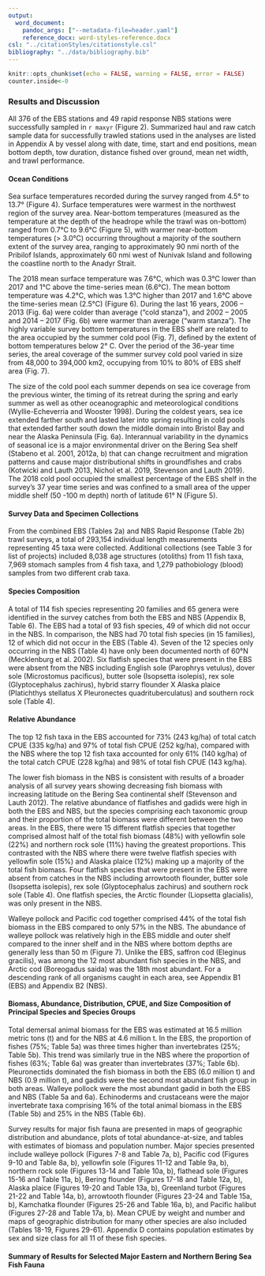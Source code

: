 ```yaml
---
output:
  word_document:
    pandoc_args: ["--metadata-file=header.yaml"]
    reference_docx: word-styles-reference.docx
csl: "../citationStyles/citationstyle.csl"
bibliography: "../data/bibliography.bib"
---
```


```r
knitr::opts_chunk$set(echo = FALSE, warning = FALSE, error = FALSE)
counter.inside<-0
```


### Results and Discussion

All 376 of the EBS stations and 49 rapid response NBS stations were successfully sampled in `r maxyr` (Figure 2). Summarized haul and raw catch sample data for successfully trawled stations used in the analyses are listed in Appendix A by vessel along with date, time, start and end positions, mean bottom depth, tow duration, distance fished over ground, mean net width, and trawl performance.	

#### Ocean Conditions

Sea surface temperatures recorded during the survey ranged from 4.5° to 13.7° (Figure 4). Surface temperatures were warmest in the northwest region of the survey area. Near-bottom temperatures (measured as the temperature at the depth of the headrope while the trawl was on-bottom) ranged from 0.7°C to 9.6°C (Figure 5), with warmer near-bottom temperatures (> 3.0°C) occurring throughout a majority of the southern extent of the survey area, ranging to approximately 90 nmi north of the Pribilof Islands, approximately 60 nmi west of Nunivak Island and following the coastline north to the Anadyr Strait.

The 2018 mean surface temperature was 7.6°C, which was 0.3°C lower than 2017 and 1°C above the time-series mean (6.6°C). The mean bottom temperature was 4.2°C, which was 1.3°C higher than 2017 and 1.6°C above the time-series mean (2.5°C) (Figure 6).
During the last 16 years, 2006 – 2013 (Fig. 6a) were colder than average (“cold stanza”), and 2002 – 2005 and 2014 – 2017 (Fig. 6b) were warmer than average (“warm stanza”). The highly variable survey bottom temperatures in the EBS shelf are related to the area occupied by the summer cold pool (Fig. 7), defined by the extent of bottom temperatures below 2° C. Over the period of the 36-year time series, the areal coverage of the summer survey cold pool varied in size from 48,000 to 394,000 km2, occupying from 10% to 80% of EBS shelf area (Fig. 7). 

The size of the cold pool each summer depends on sea ice coverage from the previous winter, the timing of its retreat during the spring and early summer as well as other oceanographic and meteorological conditions (Wyllie-Echeverria and Wooster 1998). During the coldest years, sea ice extended farther south and lasted later into spring resulting in cold pools that extended farther south down the middle domain into Bristol Bay and near the Alaska Peninsula (Fig. 6a). Interannual variability in the dynamics of seasonal ice is a major environmental driver on the Bering Sea shelf (Stabeno et al. 2001, 2012a, b) that can change recruitment and migration patterns and cause major distributional shifts in groundfishes and crabs (Kotwicki and Lauth 2013, Nichol et al. 2019, Stevenson and Lauth 2019).  The 2018 cold pool occupied the smallest percentage of the EBS shelf in the survey’s 37 year time series and was confined to a small area of the upper middle shelf (50 -100 m depth) north of latitude 61° N (Figure 5). 

#### Survey Data and Specimen Collections 

From the combined EBS (Tables 2a) and NBS Rapid Response (Table 2b) trawl surveys, a total of 293,154 individual length measurements representing 45 taxa were collected. Additional collections (see Table 3 for list of projects) included 8,038 age structures (otoliths) from 11 fish taxa, 7,969 stomach samples from 4 fish taxa, and 1,279 pathobiology (blood) samples from two different crab taxa.

#### Species Composition

A total of 114 fish species representing 20 families and 65 genera were identified in the survey catches from both the EBS and NBS (Appendix B, Table 6). The EBS had a total of 93 fish species, 49 of which did not occur in the NBS. In comparison, the NBS had 70 total fish species (in 15 families), 12 of which did not occur in the EBS (Table 4). Seven of the 12 species only occurring in the NBS (Table 4) have only been documented north of 60°N (Mecklenburg et al. 2002). Six flatfish species that were present in the EBS were absent from the NBS including English sole (Parophrys vetulus), dover sole (Microstomus pacificus), butter sole (Isopsetta isolepis), rex sole (Glyptocephalus zachirus), hybrid starry flounder X Alaska plaice (Platichthys stellatus X Pleuronectes quadrituberculatus) and southern rock sole (Table 4).

#### Relative Abundance

The top 12 fish taxa in the EBS accounted for 73% (243 kg/ha) of total catch CPUE (335 kg/ha) and 97% of total fish CPUE (252 kg/ha), compared with the NBS where the top 12 fish taxa accounted for only 61% (140 kg/ha) of the total catch CPUE (228 kg/ha) and 98% of total fish CPUE (143 kg/ha). 

The lower fish biomass in the NBS is consistent with results of a broader analysis of all survey years showing decreasing fish biomass with increasing latitude on the Bering Sea continental shelf (Stevenson and Lauth 2012). The relative abundance of flatfishes and gadids were high in both the EBS and NBS, but the species comprising each taxonomic group and their proportion of the total biomass were different between the two areas. In the EBS, there were 15 different flatfish species that together comprised almost half of the total fish biomass (48%) with yellowfin sole (22%) and northern rock sole (11%) having the greatest proportions. This contrasted with the NBS where there were twelve flatfish species with yellowfin sole (15%) and Alaska plaice (12%) making up a majority of the total fish biomass. Four flatfish species that were present in the EBS were absent from catches in the NBS including arrowtooth flounder, butter sole (Isopsetta isolepis), rex sole (Glyptocephalus zachirus) and southern rock sole (Table 4). One flatfish species, the Arctic flounder (Liopsetta glacialis), was only present in the NBS.
	
Walleye pollock and Pacific cod together comprised 44% of the total fish biomass in the EBS compared to only 57% in the NBS. The abundance of walleye pollock was relatively high in the EBS middle and outer shelf compared to the inner shelf and in the NBS where bottom depths are generally less than 50 m (Figure 7). Unlike the EBS, saffron cod (Eleginus gracilis), was among the 12 most abundant fish species in the NBS, and Arctic cod (Boreogadus saida) was the 18th most abundant. For a descending rank of all organisms caught in each area, see Appendix B1 (EBS) and Appendix B2 (NBS).


#### Biomass, Abundance, Distribution, CPUE, and Size Composition of Principal Species and Species Groups

Total demersal animal biomass for the EBS was estimated at 16.5 million metric tons (t) and for the NBS at 4.6 million t. In the EBS, the proportion of fishes (75%; Table 5a) was three times higher than invertebrates (25%; Table 5b). This trend was similarly true in the NBS where the proportion of fishes (63%; Table 6a) was greater than invertebrates (37%; Table 6b). Pleuronectids dominated the fish biomass in both the EBS (6.0 million t) and NBS (0.9 million t), and gadids were the second most abundant fish group in both areas. Walleye pollock were the most abundant gadid in both the EBS and NBS (Table 5a and 6a). Echinoderms and crustaceans were the major invertebrate taxa comprising 16% of the total animal biomass in the EBS (Table 5b) and 25% in the NBS (Table 6b).

Survey results for major fish fauna are presented in maps of geographic distribution and abundance, plots of total abundance-at-size, and tables with estimates of biomass and population number. Major species presented include walleye pollock (Figures 7-8 and Table 7a, b), Pacific cod (Figures 9-10 and Table 8a, b), yellowfin sole (Figures 11-12 and Table 9a, b), northern rock sole (Figures 13-14 and Table 10a, b), flathead sole (Figures 15-16 and Table 11a, b), Bering flounder (Figures 17-18 and Table 12a, b), Alaska plaice (Figures 19-20 and Table 13a, b), Greenland turbot (Figures 21-22 and Table 14a, b), arrowtooth flounder (Figures 23-24 and Table 15a, b), Kamchatka flounder (Figures 25-26 and Table 16a, b), and Pacific halibut (Figures 27-28 and Table 17a, b). Mean CPUE by weight and number and maps of geographic distribution for many other species are also included (Tables 18-19, Figures 29-61). Appendix D contains population estimates by sex and size class for all 11 of these fish species. 


#### Summary of Results for Selected Major Eastern and Northern Bering Sea Fish Fauna


